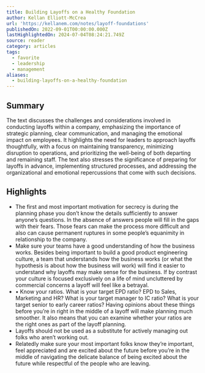 ```yaml
---
title: Building Layoffs on a Healthy Foundation
author: Kellan Elliott-McCrea
url: 'https://kellanem.com/notes/layoff-foundations'
publishedOn: 2022-09-01T00:00:00.000Z
lastHighlightedOn: 2024-07-04T08:24:21.749Z
source: reader
category: articles
tags:
  - favorite
  - leadership
  - management
aliases:
  - building-layoffs-on-a-healthy-foundation
---
```

## Summary

The text discusses the challenges and considerations involved in conducting layoffs within a company, emphasizing the importance of strategic planning, clear communication, and managing the emotional impact on employees. It highlights the need for leaders to approach layoffs thoughtfully, with a focus on maintaining transparency, minimizing disruption to operations, and prioritizing the well-being of both departing and remaining staff. The text also stresses the significance of preparing for layoffs in advance, implementing structured processes, and addressing the organizational and emotional repercussions that come with such decisions.

## Highlights
- The first and most important motivation for secrecy is during the planning phase you don’t know the details sufficiently to answer anyone’s questions. In the absence of answers people will fill in the gaps with their fears. Those fears can make the process more difficult and also can cause permanent ruptures in some people’s equanimity in relationship to the company.
- Make sure your teams have a good understanding of how the business works. Besides being important to build a good product engineering culture, a team that understands how the business works (or what the hypothesis is about how the business will work) will find it easier to understand why layoffs may make sense for the business. If by contrast your culture is focused exclusively on a life of mind uncluttered by commercial concerns a layoff will feel like a betrayal.
- • Know your ratios. What is your target EPD ratio? EPD to Sales, Marketing and HR? What is your target manager to IC ratio? What is your target senior to early career ratios? Having opinions about these things before you’re in right in the middle of a layoff will make planning much smoother. It also means that you can examine whether your ratios are the right ones as part of the layoff planning.
- Layoffs should not be used as a substitute for actively managing out folks who aren’t working out.
- Relatedly make sure your most important folks know they’re important, feel appreciated and are excited about the future before you’re in the middle of navigating the delicate balance of being excited about the future while respectful of the people who are leaving.
